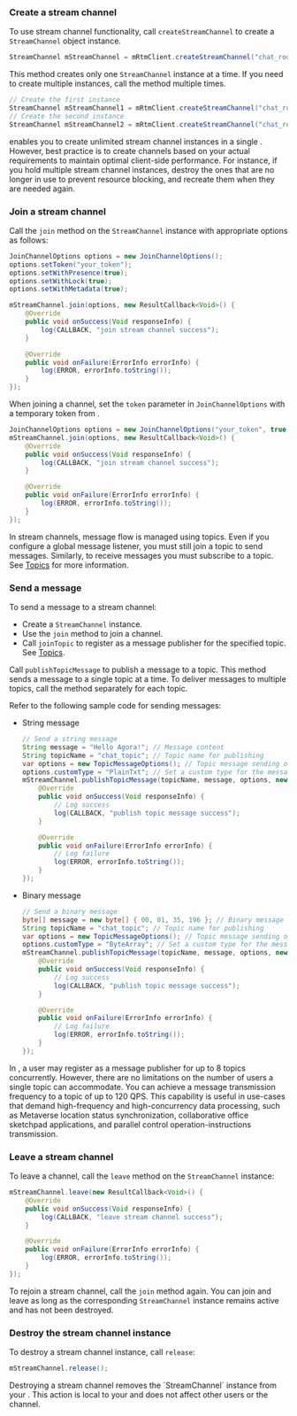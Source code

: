 <PlatformWrapper platform="android">

### Create a stream channel

To use stream channel functionality, call `createStreamChannel` to create a `StreamChannel` object instance. 

```java
StreamChannel mStreamChannel = mRtmClient.createStreamChannel("chat_room");
```

This method creates only one `StreamChannel` instance at a time. If you need to create multiple instances, call the method multiple times.

```java
// Create the first instance
StreamChannel mStreamChannel1 = mRtmClient.createStreamChannel("chat_room1");
// Create the second instance
StreamChannel mStreamChannel2 = mRtmClient.createStreamChannel("chat_room2");
```

<Admonition type="info">
<Vg k="SIG" /> enables you to create unlimited stream channel instances in a single <Vpl k="CLIENT"/>. However, best practice is to create channels based on your actual requirements to maintain optimal client-side performance. For instance, if you hold multiple stream channel instances, destroy the ones that are no longer in use to prevent resource blocking, and recreate them when they are needed again.
</Admonition>

### Join a stream channel

Call the `join` method on the `StreamChannel` instance with appropriate options as follows:

```java
JoinChannelOptions options = new JoinChannelOptions();
options.setToken("your_token");
options.setWithPresence(true);
options.setWithLock(true);
options.setWithMetadata(true);

mStreamChannel.join(options, new ResultCallback<Void>() {
    @Override
    public void onSuccess(Void responseInfo) {
        log(CALLBACK, "join stream channel success");
    }

    @Override
    public void onFailure(ErrorInfo errorInfo) {
        log(ERROR, errorInfo.toString());
    }
});
```

When joining a channel, set the `token` parameter in `JoinChannelOptions` with a temporary token from <Vg k="CONSOLE" />. 

```java
JoinChannelOptions options = new JoinChannelOptions("your_token", true, true, true);
mStreamChannel.join(options, new ResultCallback<Void>() {
    @Override
    public void onSuccess(Void responseInfo) {
        log(CALLBACK, "join stream channel success");
    }

    @Override
    public void onFailure(ErrorInfo errorInfo) {
        log(ERROR, errorInfo.toString());
    }
});
```

In stream channels, message flow is managed using topics. Even if you configure a global message listener, you must still join a topic to send messages. Similarly, to receive messages you must subscribe to a topic. See [Topics](../core-functionality/topics) for more information.

### Send a message 

To send a message to a stream channel:

- Create a `StreamChannel` instance.
- Use the `join` method to join a channel.
- Call `joinTopic` to register as a message publisher for the specified topic. See [Topics](../core-functionality/topics).

Call `publishTopicMessage` to publish a message to a topic. This method sends a message to a single topic at a time. To deliver messages to multiple topics, call the method separately for each topic.

Refer to the following sample code for sending messages:

* String message

    ```java
    // Send a string message
    String message = "Hello Agora!"; // Message content
    String topicName = "chat_topic"; // Topic name for publishing
    var options = new TopicMessageOptions(); // Topic message sending options
    options.customType = "PlainTxt"; // Set a custom type for the message
    mStreamChannel.publishTopicMessage(topicName, message, options, new ResultCallback<Void>() {
        @Override
        public void onSuccess(Void responseInfo) {
            // Log success
            log(CALLBACK, "publish topic message success"); 
        }

        @Override
        public void onFailure(ErrorInfo errorInfo) {
            // Log failure
            log(ERROR, errorInfo.toString()); 
        }
    });
    ```

* Binary message

    ```java
    // Send a binary message
    byte[] message = new byte[] { 00, 01, 35, 196 }; // Binary message content
    String topicName = "chat_topic"; // Topic name for publishing
    var options = new TopicMessageOptions(); // Topic message sending options
    options.customType = "ByteArray"; // Set a custom type for the message
    mStreamChannel.publishTopicMessage(topicName, message, options, new ResultCallback<Void>() {
        @Override
        public void onSuccess(Void responseInfo) {
            // Log success
            log(CALLBACK, "publish topic message success"); 
        }

        @Override
        public void onFailure(ErrorInfo errorInfo) {
            // Log failure
            log(ERROR, errorInfo.toString()); 
        }
    });
    ```

In <Vg k="SIG" />, a user may register as a message publisher for up to 8 topics concurrently. However, there are no limitations on the number of users a single topic can accommodate. You can achieve a message transmission frequency to a topic of up to 120 QPS. This capability is useful in use-cases that demand high-frequency and high-concurrency data processing, such as Metaverse location status synchronization, collaborative office sketchpad applications, and parallel control operation-instructions transmission.

### Leave a stream channel

To leave a channel, call the `leave` method on the `StreamChannel` instance:

```java
mStreamChannel.leave(new ResultCallback<Void>() {
    @Override
    public void onSuccess(Void responseInfo) {
        log(CALLBACK, "leave stream channel success");
    }

    @Override
    public void onFailure(ErrorInfo errorInfo) {
        log(ERROR, errorInfo.toString());
    }
});
```

To rejoin a stream channel, call the `join` method again. You can join and leave as long as the corresponding `StreamChannel` instance remains active and has not been destroyed.

### Destroy the stream channel instance

To destroy a stream channel instance, call `release`:

```java
mStreamChannel.release();
```

<Admonition type="info">
Destroying a stream channel removes the `StreamChannel` instance from your <Vpl k="CLIENT"/>. This action is local to your <Vpl k="CLIENT"/> and does not affect other users or the <Vg k="SIG" /> channel.
</Admonition>

</PlatformWrapper>
